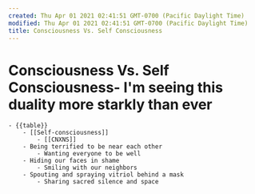 ```yaml
---
created: Thu Apr 01 2021 02:41:51 GMT-0700 (Pacific Daylight Time)
modified: Thu Apr 01 2021 02:41:51 GMT-0700 (Pacific Daylight Time)
title: Consciousness Vs. Self Consciousness
---
```

# Consciousness Vs. Self Consciousness- I'm seeing this duality more starkly than ever
    - {{table}}
        - [[Self-consciousness]]
            - [[CNXNS]]
        - Being terrified to be near each other
            - Wanting everyone to be well
        - Hiding our faces in shame
            - Smiling with our neighbors
        - Spouting and spraying vitriol behind a mask
            - Sharing sacred silence and space
